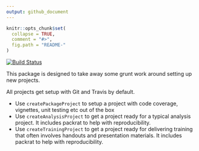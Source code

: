 ```yaml
---
output: github_document
---
```


<!-- README.md is generated from README.Rmd. Please edit that file -->

```r
knitr::opts_chunk$set(
  collapse = TRUE,
  comment = "#>",
  fig.path = "README-"
)
```

[![Build Status](https://travis-ci.org/stephlocke/pRojects.svg?branch=master)](https://travis-ci.org/stephlocke/pRojects)

This package is designed to take away some grunt work around setting up new projects.

All projects get setup with Git and Travis by default.

- Use `createPackageProject` to setup a project with code coverage, vignettes, unit testing etc out of the box
- Use `createAnalysisProject` to get a project ready for a typical analysis project. It includes packrat to help with reproducibility.
- Use `createTrainingProject` to get a project ready for delivering training that often involves handouts and presentation materials. It includes packrat to help with reproducibility.

